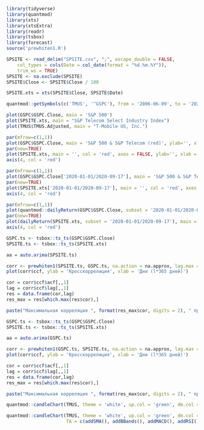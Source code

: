 ```r
library(tidyverse)
library(quantmod)
library(xts)
library(xtsExtra)
library(readr)
library(tsbox)
library(forecast)
source('prewhiten1.R')
```
```r
SPSITE <- read_delim("SPSITE.csv", ";", escape_double = FALSE, 
    col_types = cols(Date = col_date(format = "%d.%m.%Y")), 
    trim_ws = TRUE)
SPSITE <- na.exclude(SPSITE)
SPSITE$Close <- SPSITE$Close / 100

SPSITE.xts = xts(SPSITE$Close, SPSITE$Date)

quantmod::getSymbols(c('TMUS', '^GSPC'), from = '2006-06-09', to = '2020-09-18')
```
```r
plot(GSPC$GSPC.Close, main = 'S&P 500')
plot(SPSITE.xts, main = "S&P Telecom Select Industry Index")
plot(TMUS$TMUS.Adjusted, main = "T-Mobile US, Inc.")
```
```r
par(mfrow=c(1,1))
plot(GSPC$GSPC.Close, main = 'S&P 500 & S&P Telecom (red)', ylab='', xlab = 'Год')
par(new=TRUE)
plot(SPSITE.xts, main = '', col = 'red', axes = FALSE, ylab='', xlab = '', grid.col = NA)
axis(4, col = 'red')
```
```r
par(mfrow=c(1,1))
plot(GSPC$GSPC.Close['2020-01-01/2020-09-17'], main = 'S&P 500 & S&P Telecom (red)', ylab='', xlab = 'Год', xaxt = 'n')
par(new=TRUE)
plot(SPSITE.xts['2020-01-01/2020-09-17'], main = '', col = 'red', axes = FALSE, ylab='', xlab = '', grid.col = NA, xaxt = 'n')
axis(4, col = 'red')
```


```r
par(mfrow=c(1,1))
plot(quantmod::dailyReturn(GSPC$GSPC.Close, subset = '2020-01-01/2020-09-17'), main = 'S&P 500 & S&P Telecom (red)', ylab='', xlab = 'Год')
par(new=TRUE)
plot(dailyReturn(SPSITE.xts, subset = '2020-01-01/2020-09-17'), main = '', col = 'red', axes = FALSE, ylab='', xlab = '', grid.col = NA)
axis(4, col = 'red')
```


```r
GSPC.ts <- tsbox::ts_ts(GSPC$GSPC.Close)
SPSITE.ts <- tsbox::ts_ts(SPSITE.xts)

aa = auto.arima(SPSITE.ts)

corr <- prewhiten1(SPSITE.ts, GSPC.ts, na.action = na.approx, lag.max = 20, x.model = aa, plot = FALSE)
plot(corr$ccf, ylab = 'Кросскоррелиция', xlab = 'Дни (l*365 дней)')
```
```r
cor = corr$ccf$acf[,,1]
lag = corr$ccf$lag[,,1]
res = data.frame(cor,lag)
res_max = res[which.max(res$cor),]

paste("Максимальная корреляция ", format(res_max$cor, digits = 2), " при лаге ", format(res_max$lag, digits = 2), " месяц")
```


```r
GSPC.ts <- tsbox::ts_ts(GSPC$GSPC.Close)
SPSITE.ts <- tsbox::ts_ts(SPSITE.xts)

aa = auto.arima(GSPC.ts)

corr <- prewhiten1(GSPC.ts, SPSITE.ts, na.action = na.approx, lag.max = 20, x.model = aa, plot = FALSE)
plot(corr$ccf, ylab = 'Кросскоррелиция', xlab = 'Дни (l*365 дней)')
```
```r
cor = corr$ccf$acf[,,1]
lag = corr$ccf$lag[,,1]
res = data.frame(cor,lag)
res_max = res[which.max(res$cor),]

paste("Максимальная корреляция ", format(res_max$cor, digits = 2), " при лаге ", format(res_max$lag, digits = 2), " месяц")
```
```r
quantmod::candleChart(TMUS, theme = 'white', up.col = 'green', dm.col = 'red', TA = c(addSMA(n = c(20, 50, 200))))
```
```r
quantmod::candleChart(TMUS, theme = 'white', up.col = 'green', dm.col = 'red', subset = '2020-01-01/', 
                      TA = c(addSMA(), addBBands(), addMACD(), addRSI()))
```

